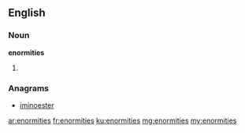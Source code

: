 ==English==

===Noun===
'''enormities'''

# {{plural of|enormity}}

===Anagrams===
* [[iminoester#English|iminoester]]

[[ar:enormities]]
[[fr:enormities]]
[[ku:enormities]]
[[mg:enormities]]
[[my:enormities]]